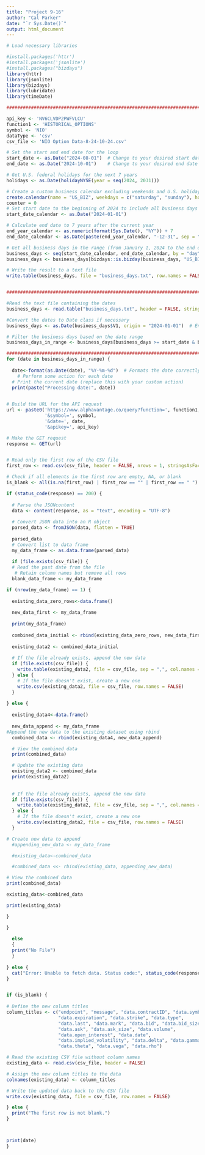 ---
title: "Project 9-16"
author: "Cal Parker"
date: "`r Sys.Date()`"
output: html_document
---

```{r}

# Load necessary libraries

#install.packages('httr')
#install.packages('jsonlite')
#install.packages("bizdays")
library(httr)
library(jsonlite)
library(bizdays)
library(lubridate)         
library(timeDate)

#########################################################################################################################

api_key <- 'NV6CLVDP2PWFVLCU'
function1 <- 'HISTORICAL_OPTIONS'
symbol <- 'NIO'
dataType <- 'csv'
csv_file <- 'NIO Option Data-8-24-10-24.csv'

# Set the start and end date for the loop
start_date <- as.Date("2024-08-01")  # Change to your desired start date
end_date <- as.Date("2024-10-01")    # Change to your desired end date

# Get U.S. federal holidays for the next 7 years
holidays <- as.Date(holidayNYSE(year = seq(2024, 2031)))

# Create a custom business calendar excluding weekends and U.S. holidays
create.calendar(name = "US_BIZ", weekdays = c("saturday", "sunday"), holidays = holidays, start.date = "2024-01-01", end.date = "2031-12-31")
counter = 0
# Set start date to the beginning of 2024 to include all business days in 2024
start_date_calendar <- as.Date("2024-01-01")

# Calculate end date to 7 years after the current year
end_year_calendar <- as.numeric(format(Sys.Date(), "%Y")) + 7
end_date_calendar <- as.Date(paste(end_year_calendar, "-12-31", sep = ""))

# Get all business days in the range (from January 1, 2024 to the end of 2031)
business_days <- seq(start_date_calendar, end_date_calendar, by = "day")  # Create a daily sequence
business_days <- business_days[bizdays::is.bizday(business_days, "US_BIZ")]  # Filter only business days

# Write the result to a text file
write.table(business_days, file = "business_days.txt", row.names = FALSE, col.names = FALSE)


##########################################################################################################################

#Read the text file containing the dates
business_days <- read.table("business_days.txt", header = FALSE, stringsAsFactors = FALSE)

#Convert the dates to Date class if necessary
business_days <- as.Date(business_days$V1, origin = "2024-01-01")  # Ensure proper Date conversion

# Filter the business days based on the date range
business_days_in_range <- business_days[business_days >= start_date & business_days <= end_date]

##########################################################################################################################
for (date in business_days_in_range) {
  
  date<-format(as.Date(date), "%Y-%m-%d")  # Formats the date correctly
    # Perform some action for each date
  # Print the current date (replace this with your custom action)
  print(paste("Processing date:", date))
  

# Build the URL for the API request
url <- paste0('https://www.alphavantage.co/query?function=', function1,
              '&symbol=', symbol, 
              '&date=', date,
              '&apikey=', api_key)

# Make the GET request
response <- GET(url)


# Read only the first row of the CSV file
first_row <- read.csv(csv_file, header = FALSE, nrows = 1, stringsAsFactors = FALSE)

# Check if all elements in the first row are empty, NA, or blank
is_blank <- all(is.na(first_row) | first_row == "" | first_row == " ")

if (status_code(response) == 200) {
  
  # Parse the JSONcontent
  data <- content(response, as = "text", encoding = "UTF-8")
  
  # Convert JSON data into an R object
  parsed_data <- fromJSON(data, flatten = TRUE)
  
  parsed_data
  # Convert list to data frame
  my_data_frame <- as.data.frame(parsed_data)
  
  if (file.exists(csv_file)) {
  # Read the past date from the file
   # Retain column names but remove all rows
  blank_data_frame <- my_data_frame

if (nrow(my_data_frame) == 1) {
  
  existing_data_zero_rows<-data.frame()
  
  new_data_first <- my_data_frame
  
  print(my_data_frame)
  
  combined_data_initial <- rbind(existing_data_zero_rows, new_data_first)
  
  existing_data2 <- combined_data_initial
  
  # If the file already exists, append the new data
  if (file.exists(csv_file)) {
    write.table(existing_data2, file = csv_file, sep = ",", col.names = TRUE, row.names = FALSE, append = TRUE)
  } else {
    # If the file doesn't exist, create a new one
    write.csv(existing_data2, file = csv_file, row.names = FALSE)
  }
  
} else {
  
  existing_data4<-data.frame()
  
  new_data_append <- my_data_frame
#Append the new data to the existing dataset using rbind
  combined_data <- rbind(existing_data4, new_data_append)

  # View the combined data
  print(combined_data)

  # Update the existing data
  existing_data2 <- combined_data
  print(existing_data2)
  
  
  # If the file already exists, append the new data
  if (file.exists(csv_file)) {
    write.table(existing_data2, file = csv_file, sep = ",", col.names = FALSE, row.names = FALSE, append = TRUE)
  } else {
    # If the file doesn't exist, create a new one
    write.csv(existing_data2, file = csv_file, row.names = FALSE)
  }

# Create new data to append
  #appending_new_data <- my_data_frame

  #existing_data<-combined_data

  #combined_data <<- rbind(existing_data, appending_new_data)

# View the combined data
print(combined_data)

existing_data<-combined_data

print(existing_data)

}

} 
  
  else 
  {
  print("No File")
  }
  
} else {
  cat("Error: Unable to fetch data. Status code:", status_code(response), "\n")
}


if (is_blank) {
 
# Define the new column titles
column_titles <- c("endpoint", "message", "data.contractID", "data.symbol", 
                   "data.expiration", "data.strike", "data.type", 
                   "data.last", "data.mark", "data.bid", "data.bid_size", 
                   "data.ask", "data.ask_size", "data.volume", 
                   "data.open_interest", "data.date", 
                   "data.implied_volatility", "data.delta", "data.gamma", 
                   "data.theta", "data.vega", "data.rho")

# Read the existing CSV file without column names
existing_data <- read.csv(csv_file, header = FALSE)

# Assign the new column titles to the data
colnames(existing_data) <- column_titles

# Write the updated data back to the CSV file
write.csv(existing_data, file = csv_file, row.names = FALSE)

} else {
  print("The first row is not blank.")
}



print(date)
}

```
